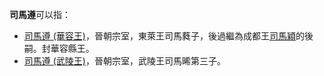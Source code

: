 '''司馬遵'''可以指：
* [[司馬遵_(華容王)|司馬遵 (華容王)]]，晉朝宗室，東萊王司馬蕤子，後過繼為成都王[[司馬穎|司馬穎]]的後嗣。封華容縣王。
* [[司馬遵_(武陵王)|司馬遵 (武陵王)]]，晉朝宗室，武陵王司馬晞第三子。

{{disambig|Z|cat=三字司马姓人名消歧义}}